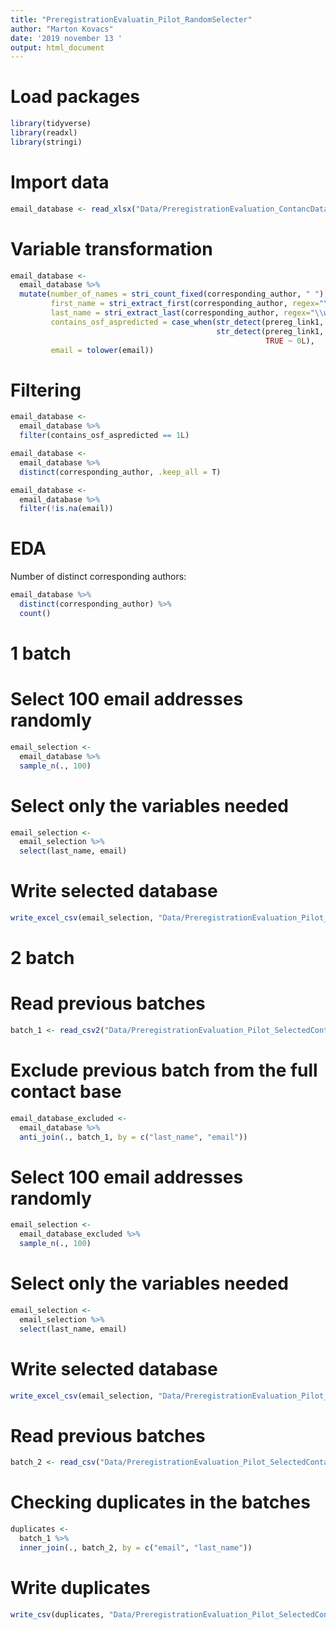 ```yaml
---
title: "PreregistrationEvaluatin_Pilot_RandomSelecter"
author: "Marton Kovacs"
date: '2019 november 13 '
output: html_document
---
```


# Load packages

```r
library(tidyverse)
library(readxl)
library(stringi)
```

# Import data

```r
email_database <- read_xlsx("Data/PreregistrationEvaluation_ContancDatabase.xlsx", sheet = 1)
```

# Variable transformation

```r
email_database <-
  email_database %>% 
  mutate(number_of_names = stri_count_fixed(corresponding_author, " "),
         first_name = stri_extract_first(corresponding_author, regex="\\w+"),
         last_name = stri_extract_last(corresponding_author, regex="\\w+"),
         contains_osf_aspredicted = case_when(str_detect(prereg_link1, pattern = "osf") ~ 1L,
                                              str_detect(prereg_link1, pattern = "aspredicted") ~ 1L,     
                                                         TRUE ~ 0L),
         email = tolower(email))
```

# Filtering

```r
email_database <-
  email_database %>%
  filter(contains_osf_aspredicted == 1L)
```

```r
email_database <-
  email_database %>%
  distinct(corresponding_author, .keep_all = T)
```

```r
email_database <-
  email_database %>%
  filter(!is.na(email))
```

# EDA

Number of distinct corresponding authors:

```r
email_database %>% 
  distinct(corresponding_author) %>% 
  count()
```

# 1 batch
# Select 100 email addresses randomly

```r
email_selection <- 
  email_database %>% 
  sample_n(., 100)
```

# Select only the variables needed

```r
email_selection <- 
  email_selection %>% 
  select(last_name, email)
```

# Write selected database

```r
write_excel_csv(email_selection, "Data/PreregistrationEvaluation_Pilot_SelectedContacts.csv")
```

# 2 batch
# Read previous batches

```r
batch_1 <- read_csv2("Data/PreregistrationEvaluation_Pilot_SelectedContacts.csv")
```

# Exclude previous batch from the full contact base

```r
email_database_excluded <- 
  email_database %>% 
  anti_join(., batch_1, by = c("last_name", "email"))
```

# Select 100 email addresses randomly

```r
email_selection <- 
  email_database_excluded %>% 
  sample_n(., 100)
```

# Select only the variables needed

```r
email_selection <- 
  email_selection %>% 
  select(last_name, email)
```

# Write selected database

```r
write_excel_csv(email_selection, "Data/PreregistrationEvaluation_Pilot_SelectedContacts_Batch2.csv")
```

# Read previous batches

```r
batch_2 <- read_csv("Data/PreregistrationEvaluation_Pilot_SelectedContacts_Batch2.csv")
```

# Checking duplicates in the batches

```r
duplicates <- 
  batch_1 %>% 
  inner_join(., batch_2, by = c("email", "last_name"))
```

# Write duplicates

```r
write_csv(duplicates, "Data/PreregistrationEvaluation_Pilot_SelectedContacts_Duplicates.csv")
```